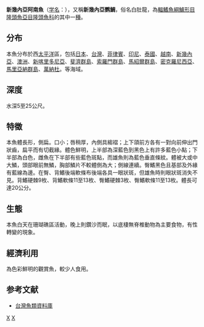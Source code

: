 {{Speciesbox 
| taxon = Anampses neoguinaicus
| image =Anampses neoguinaicus 1.JPG
| status = LC
| status_system = IUCN3.1
| authority = [[Bleeker|Bleeker]], 1878<ref name='id7717'>{{cite web| url =http://www.bioinfo.cn/db05/BjdwSpecies.php?action=view&id=7717| title =新几内亚阿南鱼| work =《中国动物物种编目数据库》| publisher =中国科学院微生物研究所| author =中国科学院动物研究所| accessdate =2009-04-16| deadurl =yes| archiveurl =https://web.archive.org/web/20160305101712/http://www.bioinfo.cn/db05/BjdwSpecies.php?action=view&id=7717| archivedate =2016-03-05}}</ref>
| synonyms = *''Anampses fidjensis''<br /><small>Sauvage, 1880</small> ''
}}

'''新幾內亞阿南魚'''（[[学名|学名]]：{{lang|la|''Anampses neoguinaicus''}}），又稱'''新幾內亞鹦鯛'''，俗名白肚龍，為[[輻鰭魚綱|輻鰭魚綱]][[鱸形目|鱸形目]][[隆頭魚亞目|隆頭魚亞目]][[隆頭魚科|隆頭魚科]]的其中一[[種|種]]。

==分布==
本魚分布於西[[太平洋|太平洋]]區，包括[[日本|日本]]、[[台灣|台灣]]、[[菲律賓|菲律賓]]、[[印尼|印尼]]、[[泰國|泰國]]、[[越南|越南]]、[[新幾內亞|新幾內亞]]、[[澳洲|澳洲]]、[[新喀里多尼亞|新喀里多尼亞]]、[[斐濟群島|斐濟群島]]、[[索羅門群島|索羅門群島]]、[[馬紹爾群島|馬紹爾群島]]、[[密克羅尼西亞|密克羅尼西亞]]、[[馬里亞納群島|馬里亞納群島]]、[[萬納杜|萬納杜]]。等海域。

==深度==
水深5至25公尺。

==特徵==
本魚體長形，側扁。口小；唇稍厚，內側具縐褶；上下頜前方各有一對向前伸出門狀齒，扁平而有切截緣。體色鮮明，上半部為深藍色到黑色上有許多藍色小點；下半部為白色，雌魚在下半部有些藍色斑點，而雄魚則為藍色垂直條紋。體被大或中大鱗，頭部眼前無鱗，胸部鱗片不較體側為大；側線連續。臀鰭黑色且基部及外緣有藍線為邊。在臀、背鰭後端軟條布後端各具一眼狀斑，但雄魚時則眼狀斑消失不見。背鰭硬棘9枚、背鰭軟條11至13枚、臀鰭硬棘3枚、臀鰭軟條11至13枚。體長可達20公分。

==生態==
本魚白天在珊瑚礁區活動，晚上則鑽沙而眠，以底棲無脊椎動物為主要食物，有性轉變的現象。

==經濟利用==
為色彩鮮明的觀賞魚，較少人食用。

==参考文献==
{{reflist}}
*[http://fishdb.sinica.edu.tw/ 台灣魚類資料庫] {{Wayback|url=http://fishdb.sinica.edu.tw/ |date=20160304193340 }}
{{Taxonbar|from=Q1930950}}

[[Category:觀賞魚|X]]
[[Category:阿南魚屬|X]]